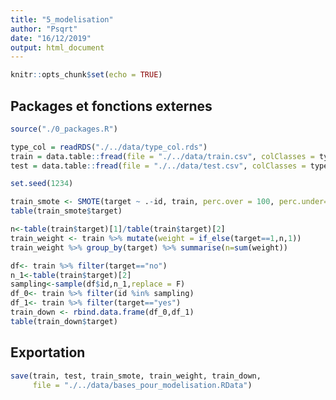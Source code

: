 ```yaml
---
title: "5_modelisation"
author: "Psqrt"
date: "16/12/2019"
output: html_document
---
```


```r
knitr::opts_chunk$set(echo = TRUE)
```

## Packages et fonctions externes

```r
source("./0_packages.R")
```

```r
type_col = readRDS("./../data/type_col.rds")
train = data.table::fread(file = "./../data/train.csv", colClasses = type_col) %>% as.data.frame()
test = data.table::fread(file = "./../data/test.csv", colClasses = type_col) %>% as.data.frame()
```


```r
set.seed(1234)

train_smote <- SMOTE(target ~ .-id, train, perc.over = 100, perc.under=200)
table(train_smote$target)

n<-table(train$target)[1]/table(train$target)[2]
train_weight <- train %>% mutate(weight = if_else(target==1,n,1))
train_weight %>% group_by(target) %>% summarise(n=sum(weight))

df<- train %>% filter(target=="no")
n_1<-table(train$target)[2]
sampling<-sample(df$id,n_1,replace = F)
df_0<- train %>% filter(id %in% sampling)
df_1<- train %>% filter(target=="yes")
train_down <- rbind.data.frame(df_0,df_1)
table(train_down$target)
```


## Exportation

```r
save(train, test, train_smote, train_weight, train_down,
     file = "./../data/bases_pour_modelisation.RData")
```

